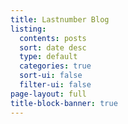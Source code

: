 ```yaml
---
title: Lastnumber Blog
listing:
  contents: posts
  sort: date desc
  type: default
  categories: true
  sort-ui: false
  filter-ui: false
page-layout: full
title-block-banner: true
---
```

